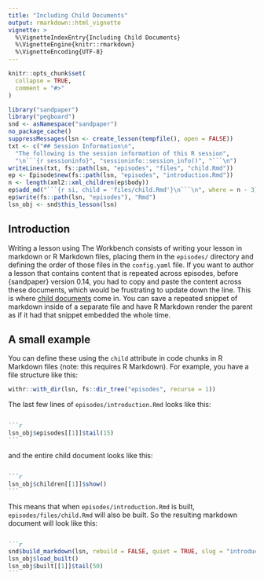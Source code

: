 ```yaml
---
title: "Including Child Documents"
output: rmarkdown::html_vignette
vignette: >
  %\VignetteIndexEntry{Including Child Documents}
  %\VignetteEngine{knitr::rmarkdown}
  %\VignetteEncoding{UTF-8}
---
```


```r
knitr::opts_chunk$set(
  collapse = TRUE,
  comment = "#>"
)

library("sandpaper")
library("pegboard")
snd <- asNamespace("sandpaper")
no_package_cache()
suppressMessages(lsn <- create_lesson(tempfile(), open = FALSE))
txt <- c("## Session Information\n",
  "The following is the session information of this R session",
  "\n```{r sessioninfo}", "sessioninfo::session_info()", "```\n")
writeLines(txt, fs::path(lsn, "episodes", "files", "child.Rmd"))
ep <- Episode$new(fs::path(lsn, "episodes", "introduction.Rmd"))
n <- length(xml2::xml_children(ep$body))
ep$add_md("```{r si, child = 'files/child.Rmd'}\n```\n", where = n - 3)
ep$write(fs::path(lsn, "episodes"), "Rmd")
lsn_obj <- snd$this_lesson(lsn)
```


## Introduction

Writing a lesson using The Workbench consists of writing your lesson in markdown
or R Markdown files, placing them in the `episodes/` directory and defining the
order of those files in the `config.yaml` file. If you want to author a lesson
that contains content that is repeated across episodes, before {sandpaper}
version 0.14, you had to copy and paste the content across these documents,
which would be frustrating to update down the line. This is where [child
documents][child-doc] come in. You can save a repeated snippet of markdown
inside of a separate file and have R Markdown render the parent as if it had
that snippet embedded the whole time.

[child-doc]: https://bookdown.org/yihui/rmarkdown-cookbook/child-document.html

## A small example

You can define these using the `child` attribute in code chunks in R Markdown
files (note: this requires R Markdown). For example, you have a file structure
like this:

```r
withr::with_dir(lsn, fs::dir_tree("episodes", recurse = 1))
```

The last few lines of `episodes/introduction.Rmd` looks like this:

````markdown

```r
lsn_obj$episodes[[1]]$tail(15)
```

````

and the entire child document looks like this:

````markdown

```r
lsn_obj$children[[1]]$show()
```

````


This means that when `episodes/introduction.Rmd` is built, 
`episodes/files/child.Rmd` will also be built. So the resulting markdown
document will look like this:

````markdown

```r
snd$build_markdown(lsn, rebuild = FALSE, quiet = TRUE, slug = "introduction")
lsn_obj$load_built()
lsn_obj$built[[1]]$tail(50)
```

````



